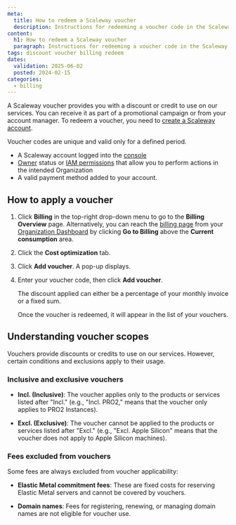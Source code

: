 ```yaml
---
meta:
  title: How to redeem a Scaleway voucher
  description: Instructions for redeeming a voucher code in the Scaleway console.
content:
  h1: How to redeem a Scaleway voucher
  paragraph: Instructions for redeeming a voucher code in the Scaleway console.
tags: discount voucher billing redeem
dates:
  validation: 2025-06-02
  posted: 2024-02-15
categories:
  - billing
---
```


A Scaleway voucher provides you with a discount or credit to use on our services. You can receive it as part of a promotional campaign or from your account manager. To redeem a voucher, you need to [create a Scaleway account](/account/how-to/create-an-account/).

Voucher codes are unique and valid only for a defined period.

<Macro id="requirements" />

- A Scaleway account logged into the [console](https://console.scaleway.com)
- [Owner](/iam/concepts/#owner) status or [IAM permissions](/iam/concepts/#permission) that allow you to perform actions in the intended Organization
- A valid payment method added to your account.


## How to apply a voucher
1. Click **Billing** in the top-right drop-down menu to go to the **Billing Overview** page.
    <Message type="tip">
      Alternatively, you can reach the [billing page](https://console.scaleway.com/billing/overview) from your [Organization Dashboard](https://console.scaleway.com/organization) by clicking **Go to Billing** above the **Current consumption** area.
    </Message>
2. Click the **Cost optimization** tab.

3. Click **Add voucher**. A pop-up displays.

4. Enter your voucher code, then click **Add voucher**.

    <Message type="note">
      The discount applied can either be a percentage of your monthly invoice or a fixed sum.
    </Message>

    Once the voucher is redeemed, it will appear in the list of your vouchers.

## Understanding voucher scopes
Vouchers provide discounts or credits to use on our services. However, certain conditions and exclusions apply to their usage.

### Inclusive and exclusive vouchers
- **Incl. (Inclusive)**: The voucher applies only to the products or services listed after "Incl." (e.g., "Incl. PRO2," means that the voucher only applies to PRO2 Instances).

- **Excl. (Exclusive)**: The voucher cannot be applied to the products or services listed after "Excl." (e.g., "Excl. Apple Silicon" means that the voucher does not apply to Apple Silicon machines).

### Fees excluded from vouchers
Some fees are always excluded from voucher applicability:

- **Elastic Metal commitment fees**: These are fixed costs for reserving Elastic Metal servers and cannot be covered by vouchers.

- **Domain names**: Fees for registering, renewing, or managing domain names are not eligible for voucher use.